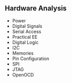 
## Hardware Analysis

- Power
- Digital Signals
- Serial Access
- Practical EE
- Digital Logic
- I2C
- Memories
- Pin Configuration
- SPI
- JTAG
- OpenOCD